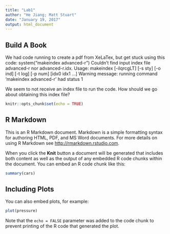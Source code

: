 ```yaml
---
title: "Lab1"
author: "He Jiang; Matt Stuart"
date: "January 19, 2017"
output: html_document
---
```


## Build A Book 

We had code running to create a pdf from XeLaTex, but get stuck using this code: 
system("makeindex advanced-r")
Couldn't find input index file advanced-r nor advanced-r.idx.
Usage: makeindex [-ilqrcgLT] [-s sty] [-o ind] [-t log] [-p num] [idx0 idx1 ...]
Warning message:
running command 'makeindex advanced-r' had status 1 

We seem to not receive an index file to run the code.  How should we go about obtaining this index file?
```r
knitr::opts_chunk$set(echo = TRUE)
```

## R Markdown

This is an R Markdown document. Markdown is a simple formatting syntax for authoring HTML, PDF, and MS Word documents. For more details on using R Markdown see <http://rmarkdown.rstudio.com>.

When you click the **Knit** button a document will be generated that includes both content as well as the output of any embedded R code chunks within the document. You can embed an R code chunk like this:

```r
summary(cars)
```

## Including Plots

You can also embed plots, for example:

```r
plot(pressure)
```

Note that the `echo = FALSE` parameter was added to the code chunk to prevent printing of the R code that generated the plot.
